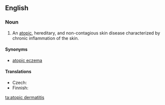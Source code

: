 ==English==
{{wikipedia}}
===Noun===
{{en-noun|sg=[[atopic]] [[dermatitis]]|?}}

# {{pathology}} An [[atopic]], hereditary, and non-contagious skin disease characterized by chronic inflammation of the skin.

====Synonyms====
* [[atopic eczema]]

====Translations====
{{trans-top|skin disease}}
* Czech: {{t|cs|atopický ekzém|m}}
* Finnish: {{t|fi|atooppinen ekseema}}
{{trans-mid}}
{{trans-bottom}}

[[ta:atopic dermatitis]]